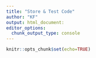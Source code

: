 ```yaml
---
title: "Store & Test Code"
author: "KF"
output: html_document:
editor_options: 
  chunk_output_type: console
---
```


```r
knitr::opts_chunk$set(echo=TRUE)
```

## 


